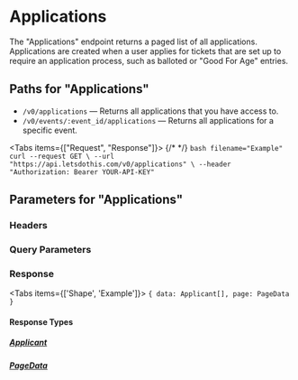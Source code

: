 


# Applications

The "Applications" endpoint returns a paged list of all applications. Applications are created when a user applies for tickets that are set up to require an application process, such as balloted or "Good For Age" entries.

## Paths for "Applications"

- `/v0/applications` — Returns all applications that you have access to.
- `/v0/events/:event_id/applications` — Returns all applications for a specific event.

<Tabs items={["Request", "Response"]}>
  {/* <!-- prettier-ignore --> */}
  <Tab>
    ```bash filename="Example"
    curl --request GET \
      --url "https://api.letsdothis.com/v0/applications" \
      --header "Authorization: Bearer YOUR-API-KEY"
    ```
  </Tab>
  <Tab>
    <ExampleContent />
  </Tab>
</Tabs>

## Parameters for "Applications"

### Headers

<Authorization />

### Query Parameters

<DefaultQueryParameters />

### Response

<Tabs items={['Shape', 'Example']}>
  <Tab>
    ```
    {
      data: Applicant[],
      page: PageData
    }
    ```
  </Tab>
  <Tab>
    <ExampleContent />
  </Tab>
</Tabs>

#### Response Types

##### [Applicant](/entities/applicant)

<Applicant />

##### [PageData](/entities/pageData)

<PageData />
